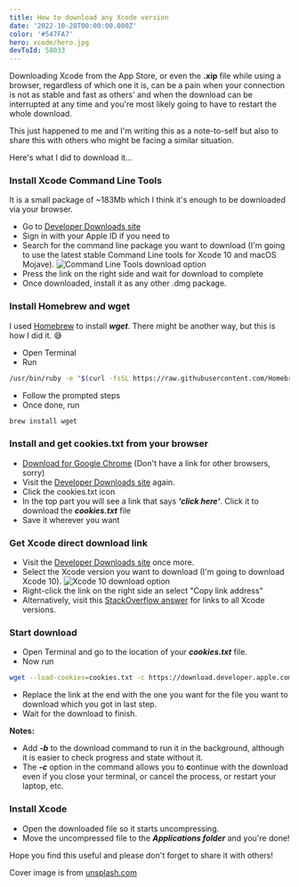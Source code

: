 ```yaml
---
title: How to download any Xcode version
date: '2022-10-28T00:00:00.000Z'
color: '#547FA7'
hero: xcode/hero.jpg
devToId: 58033
---
```


Downloading Xcode from the App Store, or even the **.xip** file while using a browser, regardless of which one it is, can be a pain when your connection is not as stable and fast as others' and when the download can be interrupted at any time and you're most likely going to have to restart the whole download.

This just happened to me and I'm writing this as a note-to-self but also to share this with others who might be facing a similar situation.

Here's what I did to download it…

### Install Xcode Command Line Tools

It is a small package of ~183Mb which I think it's enough to be downloaded via your browser.

* Go to [Developer Downloads site](https://developer.apple.com/download/more/)
* Sign in with your Apple ID if you need to
* Search for the command line package you want to download (I'm going to use the latest stable Command Line tools for Xcode 10 and macOS Mojave).
  ![Command Line Tools download option](/static/images/blog/xcode/xcode-1.png)
* Press the link on the right side and wait for download to complete
* Once downloaded, install it as any other .dmg package.

### Install Homebrew and wget
I used [Homebrew](https://brew.sh/) to install **_wget_**. There might be another way, but this is how I did it. 😅
* Open Terminal
* Run
```bash
/usr/bin/ruby -e "$(curl -fsSL https://raw.githubusercontent.com/Homebrew/install/master/install)"
```
* Follow the prompted steps
* Once done, run
```bash
brew install wget
```

### Install and get cookies.txt from your browser
* [Download for Google Chrome](https://chrome.google.com/webstore/detail/cookiestxt/njabckikapfpffapmjgojcnbfjonfjfg) (Don't have a link for other browsers, sorry)
* Visit the [Developer Downloads site](https://developer.apple.com/download/more/) again.
* Click the cookies.txt icon
* In the top part you will see a link that says **_'click here'_**. Click it to download the **_cookies.txt_** file
* Save it wherever you want

### Get Xcode direct download link
* Visit the [Developer Downloads site](https://developer.apple.com/download/more/) once more.
* Select the Xcode version you want to download (I'm going to download Xcode 10).
  ![Xcode 10 download option](/static/images/blog/xcode/xcode-2.png)
* Right-click the link on the right side an select "Copy link address"
* Alternatively, visit this [StackOverflow answer](https://stackoverflow.com/a/10335943) for links to all Xcode versions.

### Start download
* Open Terminal and go to the location of your **_cookies.txt_** file.
* Now run
```bash
wget --load-cookies=cookies.txt -c https://download.developer.apple.com/Developer_Tools/Xcode_10/Xcode_10.xip
```
* Replace the link at the end with the one you want for the file you want to download which you got in last step.
* Wait for the download to finish.

**Notes:**
* Add **_-b_** to the download command to run it in the background, although it is easier to check progress and state without it.
* The **_-c_** option in the command allows you to **c**ontinue with the download even if you close your terminal, or cancel the process, or restart your laptop, etc.

### Install Xcode
* Open the downloaded file so it starts uncompressing.
* Move the uncompressed file to the **_Applications folder_** and you're done!

Hope you find this useful and please don't forget to share it with others!

Cover image is from [unsplash.com](https://unsplash.com/photos/xNKy-Cu20d4)
